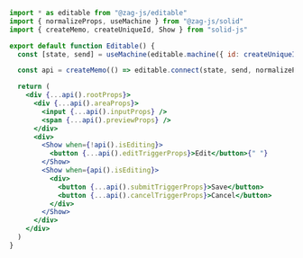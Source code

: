 ```jsx
import * as editable from "@zag-js/editable"
import { normalizeProps, useMachine } from "@zag-js/solid"
import { createMemo, createUniqueId, Show } from "solid-js"

export default function Editable() {
  const [state, send] = useMachine(editable.machine({ id: createUniqueId() }))

  const api = createMemo(() => editable.connect(state, send, normalizeProps))

  return (
    <div {...api().rootProps}>
      <div {...api().areaProps}>
        <input {...api().inputProps} />
        <span {...api().previewProps} />
      </div>
      <div>
        <Show when={!api().isEditing}>
          <button {...api().editTriggerProps}>Edit</button>{" "}
        </Show>
        <Show when={api().isEditing}>
          <div>
            <button {...api().submitTriggerProps}>Save</button>
            <button {...api().cancelTriggerProps}>Cancel</button>
          </div>
        </Show>
      </div>
    </div>
  )
}
```
